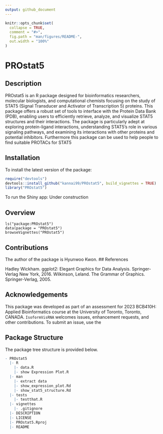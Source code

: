 ```yaml
---
output: github_document
---
```


<!-- README.md is generated from README.Rmd. Please edit that file -->

```r
knitr::opts_chunk$set(
  collapse = TRUE,
  comment = "#>",
  fig.path = "man/figures/README-",
  out.width = "100%"
)
```
# PROstat5

<!-- badges: start -->
<!-- badges: end -->

## Description

PROstat5 is an R package designed for bioinformatics researchers, molecular biologists, and computational chemists focusing on the study of STAT5 (Signal Transducer and Activator of Transcription 5) proteins. This package offers a robust set of tools to interface with the Protein Data Bank (PDB), enabling users to efficiently retrieve, analyze, and visualize STAT5 structures and their interactions. The package is particularly adept at exploring protein-ligand interactions, understanding STAT5's role in various signaling pathways, and examining its interactions with other proteins and potential inhibitors. Furthermore this package can be used to help people to find suitable PROTACs for STAT5


## Installation

To install the latest version of the package:
``` r
require("devtools")
devtools::install_github("kannai99/PROstat5", build_vignettes = TRUE)
library("PROstat5")
```
To run the Shiny app: Under construction


## Overview

```
ls("package:PROstat5")
data(package = "PROstat5") 
browseVignettes("PROstat5")
```


## Contributions

The author of the package is Hyunwoo Kwon. 
## References


Hadley Wickham. ggplot2: Elegant Graphics for Data Analysis. Springer-Verlag New York, 2016.
Wilkinson, Leland. The Grammar of Graphics. Springer-Verlag, 2005.
  

## Acknowledgements

This package was developed as part of an assessment for 2023 BCB410H: Applied Bioinformatics course at the University of Toronto, Toronto, CANADA. `IsoformVisRNA` welcomes issues, enhancement requests, and other contributions. To submit an issue, use the 

## Package Structure

The package tree structure is provided below.

``` r
- PROstat5
  |- R
    |- data.R
    |- show Expression Plot.R
  |- man
    |- extract data
    |- show_expression_plot.Rd
    |- show_stat5_structure.Rd
  |- tests
    |- testthat.R
  |- vignettes
    |- .gitignore
  |- DESCRIPTION
  |- LICENSE
  |- PROstat5.Rproj
  |- README
```
   












